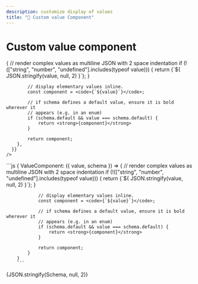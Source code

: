 ```yaml
---
description: customize display of values
title: "🎨 Custom value Component"
---
```



# Custom value component

<Tabs>
  <TabItem value="Viewer" label="Viewer" default>
    <JSONSchemaViewer
      schema={Schema}
      viewerOptions={{
        ValueComponent: ({ value, schema }) => {
            // render complex values as multiline JSON with 2 space indentation
            if (!(["string", "number", "undefined"].includes(typeof value))) {
                return <CodeBlock language="json">{`${
                    JSON.stringify(value, null, 2)
                }`}</CodeBlock>;
            }

            // display elementary values inline.
            const component = <code>{`${value}`}</code>;

            // if schema defines a default value, ensure it is bold wherever it
            // appears (e.g. in an enum)
            if (schema.default && value === schema.default) {
                return <strong>{component}</strong>
            }

            return component;
        },
      }}
    />

  </TabItem>
  <TabItem value="viewerOptions" label="viewerOptions">
        ```js
        {
            ValueComponent: ({ value, schema }) => {
                // render complex values as multiline JSON with 2 space indentation
                if (!(["string", "number", "undefined"].includes(typeof value))) {
                    return <CodeBlock language="json">{`${
                        JSON.stringify(value, null, 2)
                    }`}</CodeBlock>;
                }

                // display elementary values inline.
                const component = <code>{`${value}`}</code>;

                // if schema defines a default value, ensure it is bold wherever it
                // appears (e.g. in an enum)
                if (schema.default && value === schema.default) {
                    return <strong>{component}</strong>
                }

                return component;
            }
        }
        ```

  </TabItem>
  <TabItem value="JSON Schema" label="JSON Schema">
        <CodeBlock language="json">{JSON.stringify(Schema, null, 2)}</CodeBlock>
  </TabItem>
</Tabs>
